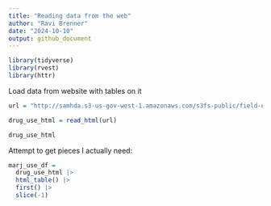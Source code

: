 ```yaml
---
title: "Reading data from the web"
author: "Ravi Brenner"
date: "2024-10-10"
output: github_document
---
```


```r
library(tidyverse)
library(rvest)
library(httr)
```

Load data from website with tables on it
```r
url = "http://samhda.s3-us-gov-west-1.amazonaws.com/s3fs-public/field-uploads/2k15StateFiles/NSDUHsaeShortTermCHG2015.htm"

drug_use_html = read_html(url)

drug_use_html
```

Attempt to get pieces I actually need:
```r
marj_use_df = 
  drug_use_html |> 
  html_table() |> 
  first() |>
  slice(-1)
```


